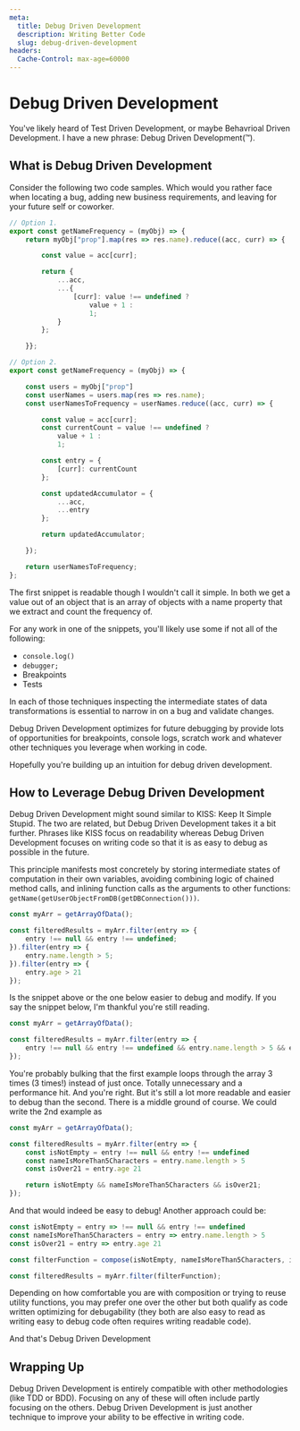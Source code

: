 ```yaml
---
meta:
  title: Debug Driven Development
  description: Writing Better Code
  slug: debug-driven-development
headers:
  Cache-Control: max-age=60000
---
```


# Debug Driven Development

You've likely heard of Test Driven Development, or maybe Behavrioal Driven
Development. I have a new phrase: Debug Driven Development(™).

## What is Debug Driven Development

Consider the following two code samples. Which would you rather face when
locating a bug, adding new business requirements, and leaving for your
future self or coworker.

```ts
// Option 1.
export const getNameFrequency = (myObj) => {
    return myObj["prop"].map(res => res.name).reduce((acc, curr) => {

        const value = acc[curr];

        return {
            ...acc,
            ...{
                [curr]: value !== undefined ?
                    value + 1 :
                    1;
            }
        };

    }};

// Option 2.
export const getNameFrequency = (myObj) => {

    const users = myObj["prop"]
    const userNames = users.map(res => res.name);
    const userNamesToFrequency = userNames.reduce((acc, curr) => {

        const value = acc[curr];
        const currentCount = value !== undefined ?
            value + 1 :
            1;

        const entry = {
            [curr]: currentCount
        };

        const updatedAccumulator = {
            ...acc,
            ...entry
        };

        return updatedAccumulator;

    });

    return userNamesToFrequency;
};
```
The first snippet is readable though I wouldn't call it simple. In both we get a
value out of an object that is an array of objects with a name property that we
extract and count the frequency of.

For any work in one of the snippets, you'll likely use some if not all of the
following:
* `console.log()`
* `debugger;`
* Breakpoints
* Tests

In each of those techniques inspecting the intermediate states of data
transformations is essential to narrow in on a bug and validate changes.

Debug Driven Development optimizes for future debugging by provide lots of
opportunities for breakpoints, console logs, scratch work and whatever
other techniques you leverage when working in code.

Hopefully you're building up an intuition for debug driven development.

## How to Leverage Debug Driven Development

Debug Driven Development might sound similar to KISS: Keep It Simple Stupid.
The two are related, but Debug Driven Development takes it a bit further.
Phrases like KISS focus on readability whereas Debug Driven Development focuses
on writing code so that it is as easy to debug as possible in the future.

This principle manifests most concretely by storing intermediate states of
computation in their own variables, avoiding combining logic of chained method
calls, and inlining function calls as the arguments to other functions:
`getName(getUserObjectFromDB(getDBConnection()))`.

```ts
const myArr = getArrayOfData();

const filteredResults = myArr.filter(entry => {
    entry !== null && entry !== undefined;
}).filter(entry => {
    entry.name.length > 5;
}).filter(entry => {
    entry.age > 21
});
```

Is the snippet above or the one below easier to debug and modify. If you say the
snippet below, I'm thankful you're still reading.

```ts
const myArr = getArrayOfData();

const filteredResults = myArr.filter(entry => {
    entry !== null && entry !== undefined && entry.name.length > 5 && entry.age 21
});
```

You're probably bulking that the first example loops through the array 3 times
(3 times!) instead of just once. Totally unnecessary and a performance hit. And
you're right. But it's still a lot more readable and easier to debug than the
second. There is a middle ground of course. We could write the 2nd example as

```ts
const myArr = getArrayOfData();

const filteredResults = myArr.filter(entry => {
    const isNotEmpty = entry !== null && entry !== undefined
    const nameIsMoreThan5Characters = entry.name.length > 5
    const isOver21 = entry.age 21

    return isNotEmpty && nameIsMoreThan5Characters && isOver21;
});
```

And that would indeed be easy to debug! Another approach could be:

```ts
const isNotEmpty = entry => !== null && entry !== undefined
const nameIsMoreThan5Characters = entry => entry.name.length > 5
const isOver21 = entry => entry.age 21

const filterFunction = compose(isNotEmpty, nameIsMoreThan5Characters, isOver21);

const filteredResults = myArr.filter(filterFunction);
```

Depending on how comfortable you are with composition or trying to reuse utility
functions, you may prefer one over the other but both qualify as code written
optimizing for debugability (they both are also easy to read as writing easy to
debug code often requires writing readable code).

And that's Debug Driven Development

## Wrapping Up

Debug Driven Development is entirely compatible with other methodologies (like
TDD or BDD). Focusing on any of these will often include partly focusing on the
others. Debug Driven Development is just another technique to improve your
ability to be effective in writing code.
